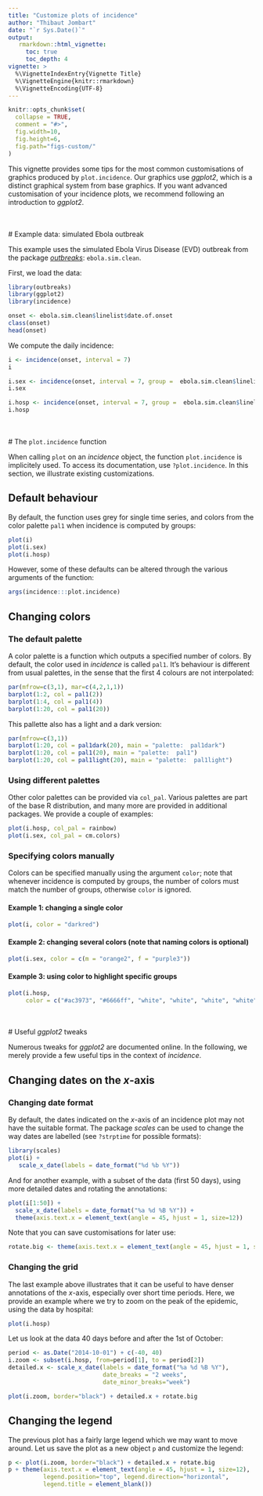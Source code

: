 ```yaml
---
title: "Customize plots of incidence"
author: "Thibaut Jombart"
date: "`r Sys.Date()`"
output:
   rmarkdown::html_vignette:
     toc: true
     toc_depth: 4
vignette: >
  %\VignetteIndexEntry{Vignette Title}
  %\VignetteEngine{knitr::rmarkdown}
  %\VignetteEncoding{UTF-8}
---
```




```r
knitr::opts_chunk$set(
  collapse = TRUE,
  comment = "#>", 
  fig.width=10, 
  fig.height=6, 
  fig.path="figs-custom/"
)
```


This vignette provides some tips for the most common customisations of graphics produced by
`plot.incidence`. Our graphics use *ggplot2*, which is a distinct graphical system from base
graphics. If you want advanced customisation of your incidence plots, we recommend following an
introduction to *ggplot2*.


<br>
<br>
# Example data: simulated Ebola outbreak

This example uses the simulated Ebola Virus Disease (EVD) outbreak from the package
[*outbreaks*](http://github.com/reconhub/outbreaks): `ebola.sim.clean`.

First, we load the data:
```r
library(outbreaks)
library(ggplot2)
library(incidence)

onset <- ebola.sim.clean$linelist$date.of.onset
class(onset)
head(onset)
```

We compute the daily incidence:
```r
i <- incidence(onset, interval = 7)
i

i.sex <- incidence(onset, interval = 7, group =  ebola.sim.clean$linelist$gender)
i.sex

i.hosp <- incidence(onset, interval = 7, group =  ebola.sim.clean$linelist$hospital)
i.hosp

```




<br>
<br>
# The `plot.incidence` function

When calling `plot` on an *incidence* object, the function `plot.incidence` is implicitely used. To access its documentation, use `?plot.incidence`. In this section, we illustrate existing customizations.


## Default behaviour

By default, the function uses grey for single time series, and colors from the color palette `pal1` when incidence is computed by groups:
```r
plot(i)
plot(i.sex)
plot(i.hosp)
```

However, some of these defaults can be altered through the various arguments of the function:
```r
args(incidence:::plot.incidence)
```




## Changing colors

### The default palette

A color palette is a function which outputs a specified number of colors. By default, the color used in *incidence* is called `pal1`. It's behaviour is different from usual palettes, in the sense that the first 4 colours are not interpolated:
```r
par(mfrow=c(3,1), mar=c(4,2,1,1))
barplot(1:2, col = pal1(2))
barplot(1:4, col = pal1(4))
barplot(1:20, col = pal1(20))
```

This pallette also has a light and a dark version:
```r
par(mfrow=c(3,1))
barplot(1:20, col = pal1dark(20), main = "palette:  pal1dark")
barplot(1:20, col = pal1(20), main = "palette:  pal1")
barplot(1:20, col = pal1light(20), main = "palette:  pal1light")
```



### Using different palettes

Other color palettes can be provided via `col_pal`. Various palettes are part of the base R distribution, and many more are provided in additional packages. We provide a couple of examples:

```r
plot(i.hosp, col_pal = rainbow)
plot(i.sex, col_pal = cm.colors)
```



### Specifying colors manually

Colors can be  specified manually using the argument `color`; note that whenever incidence is computed by groups, the number of colors must match the number of groups, otherwise `color` is ignored.

#### Example 1: changing a single color
```r
plot(i, color = "darkred")
```

#### Example 2: changing several colors (note that naming colors is optional)
```r
plot(i.sex, color = c(m = "orange2", f = "purple3"))
```

#### Example 3: using color to highlight specific groups
```r
plot(i.hosp, 
     color = c("#ac3973", "#6666ff", "white", "white", "white", "white"))
```





<br>
<br>
# Useful *ggplot2* tweaks

Numerous tweaks for *ggplot2* are documented online. In the following, we merely provide a few useful tips in the context of *incidence*.



##  Changing dates on the *x*-axis

### Changing date format

By default, the dates indicated on the *x*-axis of an incidence plot may not have the suitable format.
The package *scales* can be used to change the way dates are labelled (see `?strptime` for possible formats):

```r
library(scales)
plot(i) +
   scale_x_date(labels = date_format("%d %b %Y"))
```

And for another example, with a subset of the data (first 50 days), using more detailed dates and rotating the annotations:
```r
plot(i[1:50]) +  
  scale_x_date(labels = date_format("%a %d %B %Y")) +
  theme(axis.text.x = element_text(angle = 45, hjust = 1, size=12))
```

Note that you can save customisations for later use:
```r
rotate.big <- theme(axis.text.x = element_text(angle = 45, hjust = 1, size=12))
```


### Changing the grid

The last example above illustrates that it can be useful to have denser annotations of the *x*-axis, especially over short time periods. Here, we provide an example where we try to zoom on the peak of the epidemic, using the data by hospital:

```r
plot(i.hosp)
```

Let us look at the data 40 days before and after the 1st of October:
```r
period <- as.Date("2014-10-01") + c(-40, 40)
i.zoom <- subset(i.hosp, from=period[1], to = period[2])
detailed.x <- scale_x_date(labels = date_format("%a %d %B %Y"), 
                           date_breaks = "2 weeks", 
                           date_minor_breaks="week")

plot(i.zoom, border="black") + detailed.x + rotate.big
```



## Changing the legend

The previous plot has a fairly large legend which we may want to move around. Let us save the plot as a new object `p` and customize the legend:

```r
p <- plot(i.zoom, border="black") + detailed.x + rotate.big
p + theme(axis.text.x = element_text(angle = 45, hjust = 1, size=12), 
          legend.position="top", legend.direction="horizontal", 
          legend.title = element_blank())
```

